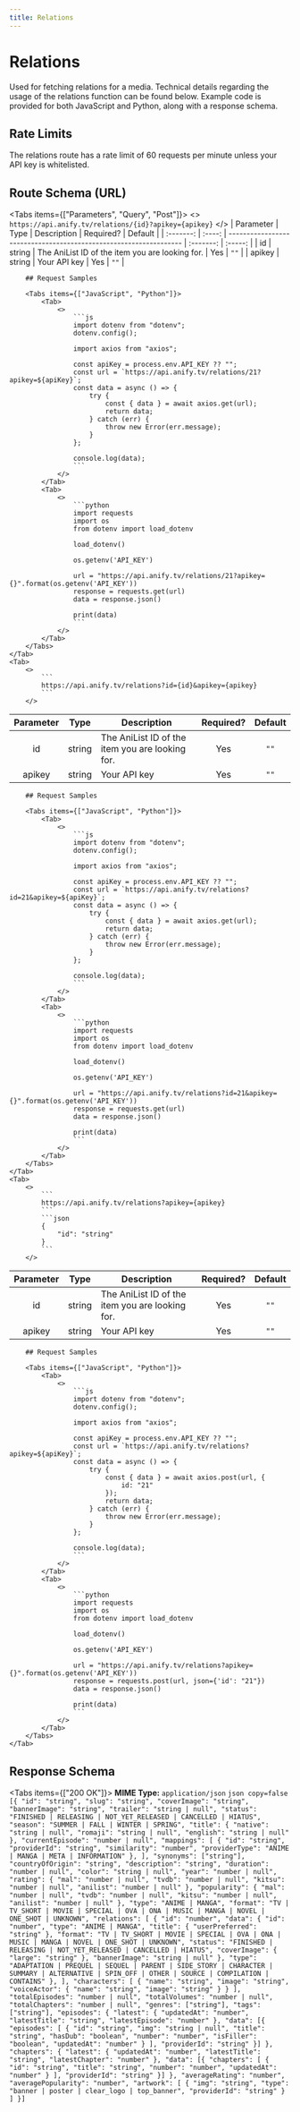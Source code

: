 ```yaml
---
title: Relations
---
```



# Relations
Used for fetching relations for a media. Technical details regarding the usage of the relations function can be found below. Example code is provided for both JavaScript and Python, along with a response schema.

## Rate Limits
The relations route has a rate limit of 60 requests per minute unless your API key is whitelisted.

## Route Schema (URL)
<Tabs items={["Parameters", "Query", "Post"]}>
    <Tab>
        <>
            ```
            https://api.anify.tv/relations/{id}?apikey={apikey}
            ```
        </>
| Parameter |  Type  | Description                                                       | Required? | Default |
| :-------: | :----: | ----------------------------------------------------------------- | :-------: | :-----: |
|   id   | string | The AniList ID of the item you are looking for. |    Yes    |  `""`   |
|   apikey  | string | Your API key |    Yes    |  `""`   |

        ## Request Samples

        <Tabs items={["JavaScript", "Python"]}>
            <Tab>
                <>
                    ```js
                    import dotenv from "dotenv";
                    dotenv.config();

                    import axios from "axios";

                    const apiKey = process.env.API_KEY ?? "";
                    const url = `https://api.anify.tv/relations/21?apikey=${apiKey}`;
                    const data = async () => {
                        try {
                            const { data } = await axios.get(url);
                            return data;
                        } catch (err) {
                            throw new Error(err.message);
                        }
                    };

                    console.log(data);
                    ```
                </>
            </Tab>
            <Tab>
                <>
                    ```python
                    import requests
                    import os
                    from dotenv import load_dotenv

                    load_dotenv()

                    os.getenv('API_KEY')

                    url = "https://api.anify.tv/relations/21?apikey={}".format(os.getenv('API_KEY'))
                    response = requests.get(url)
                    data = response.json()

                    print(data)
                    ```
                </>
            </Tab>
        </Tabs>
    </Tab>
    <Tab>
        <>
            ```
            https://api.anify.tv/relations?id={id}&apikey={apikey}
            ```
        </>
| Parameter |  Type  | Description                                                       | Required? | Default |
| :-------: | :----: | ----------------------------------------------------------------- | :-------: | :-----: |
|   id   | string | The AniList ID of the item you are looking for. |    Yes    |  `""`   |
|   apikey  | string | Your API key |    Yes    |  `""`   |

        ## Request Samples

        <Tabs items={["JavaScript", "Python"]}>
            <Tab>
                <>
                    ```js
                    import dotenv from "dotenv";
                    dotenv.config();

                    import axios from "axios";

                    const apiKey = process.env.API_KEY ?? "";
                    const url = `https://api.anify.tv/relations?id=21&apikey=${apiKey}`;
                    const data = async () => {
                        try {
                            const { data } = await axios.get(url);
                            return data;
                        } catch (err) {
                            throw new Error(err.message);
                        }
                    };

                    console.log(data);
                    ```
                </>
            </Tab>
            <Tab>
                <>
                    ```python
                    import requests
                    import os
                    from dotenv import load_dotenv

                    load_dotenv()

                    os.getenv('API_KEY')

                    url = "https://api.anify.tv/relations?id=21&apikey={}".format(os.getenv('API_KEY'))
                    response = requests.get(url)
                    data = response.json()

                    print(data)
                    ```
                </>
            </Tab>
        </Tabs>
    </Tab>
    <Tab>
        <>
            ```
            https://api.anify.tv/relations?apikey={apikey}
            ```
            ```json
            {
                "id": "string"
            }
            ```
        </>
| Parameter |  Type  | Description                                                       | Required? | Default |
| :-------: | :----: | ----------------------------------------------------------------- | :-------: | :-----: |
|   id   | string | The AniList ID of the item you are looking for. |    Yes    |  `""`   |
|   apikey  | string | Your API key |    Yes    |  `""`   |

        ## Request Samples

        <Tabs items={["JavaScript", "Python"]}>
            <Tab>
                <>
                    ```js
                    import dotenv from "dotenv";
                    dotenv.config();

                    import axios from "axios";

                    const apiKey = process.env.API_KEY ?? "";
                    const url = `https://api.anify.tv/relations?apikey=${apiKey}`;
                    const data = async () => {
                        try {
                            const { data } = await axios.post(url, {
                                id: "21"
                            });
                            return data;
                        } catch (err) {
                            throw new Error(err.message);
                        }
                    };

                    console.log(data);
                    ```
                </>
            </Tab>
            <Tab>
                <>
                    ```python
                    import requests
                    import os
                    from dotenv import load_dotenv

                    load_dotenv()

                    os.getenv('API_KEY')

                    url = "https://api.anify.tv/relations?apikey={}".format(os.getenv('API_KEY'))
                    response = requests.post(url, json={'id': "21"})
                    data = response.json()

                    print(data)
                    ```
                </>
            </Tab>
        </Tabs>
    </Tab>
</Tabs>


## Response Schema

<Tabs items={["200 OK"]}>
    <Tab>
    **MIME Type:** `application/json`
    ```json copy=false
    [{
        "id": "string",
        "slug": "string",
        "coverImage": "string",
        "bannerImage": "string",
        "trailer": "string | null",
        "status": "FINISHED | RELEASING | NOT_YET_RELEASED | CANCELLED | HIATUS",
        "season": "SUMMER | FALL | WINTER | SPRING",
        "title": {
            "native": "string | null",
            "romaji": "string | null",
            "english": "string | null"
        },
        "currentEpisode": "number | null",
        "mappings": [
            {
                "id": "string",
                "providerId": "string",
                "similarity": "number",
                "providerType": "ANIME | MANGA | META | INFORMATION"
            },
        ],
        "synonyms": ["string"],
        "countryOfOrigin": "string",
        "description": "string",
        "duration": "number | null",
        "color": "string | null",
        "year": "number | null",
        "rating": {
            "mal": "number | null",
            "tvdb": "number | null",
            "kitsu": "number | null",
            "anilist": "number | null"
        },
        "popularity": {
            "mal": "number | null",
            "tvdb": "number | null",
            "kitsu": "number | null",
            "anilist": "number | null"
        },
        "type": "ANIME | MANGA",
        "format": "TV | TV_SHORT | MOVIE | SPECIAL | OVA | ONA | MUSIC | MANGA | NOVEL | ONE_SHOT | UNKNOWN",
        "relations": [
            {
                "id": "number",
                "data": {
                    "id": "number",
                    "type": "ANIME | MANGA",
                    "title": {
                        "userPreferred": "string"
                    },
                    "format": "TV | TV_SHORT | MOVIE | SPECIAL | OVA | ONA | MUSIC | MANGA | NOVEL | ONE_SHOT | UNKNOWN",
                    "status": "FINISHED | RELEASING | NOT_YET_RELEASED | CANCELLED | HIATUS",
                    "coverImage": {
                        "large": "string"
                    },
                    "bannerImage": "string | null"
                },
                "type": "ADAPTATION | PREQUEL | SEQUEL | PARENT | SIDE_STORY | CHARACTER | SUMMARY | ALTERNATIVE | SPIN_OFF | OTHER | SOURCE | COMPILATION | CONTAINS"
            },
        ],
        "characters": [
            {
                "name": "string",
                "image": "string",
                "voiceActor": {
                    "name": "string",
                    "image": "string"
                }
            }
        ],
        "totalEpisodes": "number | null",
        "totalVolumes": "number | null",
        "totalChapters": "number | null",
        "genres": ["string"],
        "tags": ["string"],
        "episodes": {
            "latest": {
                "updatedAt": "number",
                "latestTitle": "string",
                "latestEpisode": "number"
            },
            "data": [{
                "episodes": [
                    {
                        "id": "string",
                        "img": "string | null",
                        "title": "string",
                        "hasDub": "boolean",
                        "number": "number",
                        "isFiller": "boolean",
                        "updatedAt": "number"
                    }
                ],
                "providerId": "string"
            }]
        },
        "chapters": {
            "latest": {
                "updatedAt": "number",
                "latestTitle": "string",
                "latestChapter": "number"
            },
            "data": [{
                "chapters": [
                    {
                        "id": "string",
                        "title": "string",
                        "number": "number",
                        "updatedAt": "number"
                    }
                ],
                "providerId": "string"
            }]
        },
        "averageRating": "number",
        "averagePopularity": "number",
        "artwork": [
            {
                "img": "string",
                "type": "banner | poster | clear_logo | top_banner",
                "providerId": "string"
            }
        ]
    }]
    ```
    </Tab>
</Tabs>